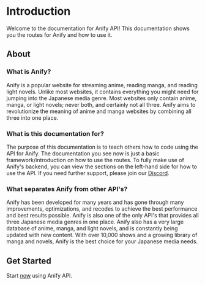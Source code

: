 # Introduction
Welcome to the documentation for Anify API! This documentation shows you the routes for Anify and how to use it.

## About
### What is Anify?
Anify is a popular website for streaming anime, reading manga, and reading light novels. Unlike most websites, it contains everything you might need for jumping into the Japanese media genre. Most websites only contain anime, manga, or light novels; never both, and certainly not all three. Anify aims to revolutionize the meaning of anime and manga websites by combining all three into one place.

### What is this documentation for?
The purpose of this documentation is to teach others how to code using the API for Anify. The documentation you see now is just a basic framework/introduction on how to use the routes. To fully make use of Anify's backend, you can view the sections on the left-hand side for how to use the API. If you need further support, please join our [Discord](https://anify.tv/discord).

### What separates Anify from other API's?
Anify has been developed for many years and has gone through many improvements, optimizations, and recodes to achieve the best performance and best results possible. Anify is also one of the only API's that provides all three Japanese media genres in one place. Anify also has a very large database of anime, manga, and light novels, and is constantly being updated with new content. With over 10,000 shows and a growing library of manga and novels, Anify is the best choice for your Japanese media needs.

## Get Started
Start [now](/start) using Anify API.